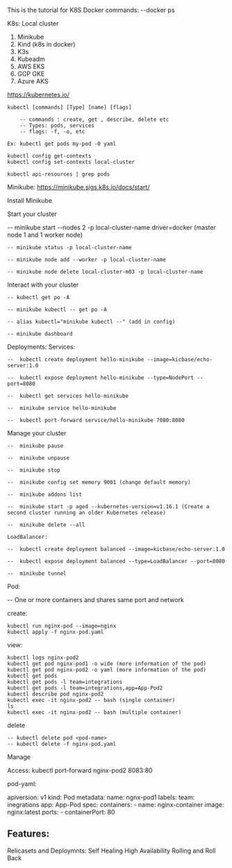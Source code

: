 This is the tutorial for K8S
Docker commands:
--docker ps

K8s:
Local cluster
1. Minikube
2. Kind (k8s in docker)
3. K3s
4. Kubeadm
5. AWS EKS
6. GCP GKE
7. Azure AKS

https://kubernetes.io/
    
    kubectl [commands] [Type] [name] [flags]
        
        -- commands : create, get , describe, delete etc
        -- Types: pods, services
        -- flags: -f, -o, etc
    
    Ex: kubectl get pods my-pod -0 yaml

    kubectl config get-contexts 
    kubectl config set-contexts local-cluster

    kubectl api-resources | grep pods

Minikube:
https://minikube.sigs.k8s.io/docs/start/

Install Minikube

Start your cluster

   -- minikube start --nodes 2 -p local-cluster-name driver=docker
        (master node 1 and 1 worker node)

    -- minikube status -p local-cluster-name

    -- minikube node add --worker -p local-cluster-name

    -- minikube node delete local-cluster-m03 -p local-cluster-name 

Interact with your cluster

    -- kubectl get po -A

    -- minikube kubectl -- get po -A

    -- alias kubectl="minikube kubectl --" (add in config)

    -- minikube dashboard

Deployments:
   Services:

    --  kubectl create deployment hello-minikube --image=kicbase/echo-server:1.0
   
    --  kubectl expose deployment hello-minikube --type=NodePort --port=8080
   
    --  kubectl get services hello-minikube
   
    --  minikube service hello-minikube
   
    --  kubectl port-forward service/hello-minikube 7080:8080

Manage your cluster

    --  minikube pause

    --  minikube unpause

    --  minikube stop

    --  minikube config set memory 9001 (change default memory)

    --  minikube addons list

    --  minikube start -p aged --kubernetes-version=v1.16.1 (Create a second cluster running an older Kubernetes release)

    --  minikube delete --all
    
    LoadBalancer:
    
    --  kubectl create deployment balanced --image=kicbase/echo-server:1.0
    
    --  kubectl expose deployment balanced --type=LoadBalancer --port=8080
    
    --  minikube tunnel


Pod:

-- One or more containers  and shares same port and network

create:

    kubectl run nginx-pod --image=nginx
    kubectl apply -f nginx-pod.yaml

view:

    kubectl logs nginx-pod2
    kubectl get pod nginx-pod1 -o wide (more information of the pod)
    kubectl get pod nginx-pod2 -o yaml (more information of the pod)
    kubectl get pods
    kubectl get pods -l team=integrations
    kubectl get pods -l team=integrations,app=App-Pod2
    kubectl describe pod nginx-pod2
    kubectl exec -it nginx-pod2 -- bash (single container)
    ls
    kubectl exec -it nginx-pod2 -- bash (multiple container)

delete

    -- kubectl delete pod <pod-name>
    -- kubectl delete -f nginx-pod.yaml

Manage

Access:
    kubectl port-forward nginx-pod2 8083:80

pod-yaml:

apiversion: v1
kind: Pod
metadata:
    name: ngnx-pod1
    labels:
        team:   inegrations
        app: App-Pod
spec:
    containers:
        -   name: nginx-container
            image: nginx:latest
            ports:
                -   containerPort: 80

          
Features:
-------------

Relicasets and Deploymnts:
    Self Healing
    High Availability
    Rolling and Roll Back








